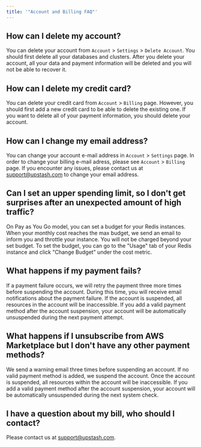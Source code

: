 ```yaml
---
title: '"Account and Billing FAQ"'
---
```

## How can I delete my account?
You can delete your account from `Account` > `Settings` > `Delete Account`. You should first delete all your databases and clusters. After you delete your account, all your data and payment information will be deleted and you will not be able to recover it.
## How can I delete my credit card?
You can delete your credit card from `Account` > `Billing` page. However, you should first add a new credit card to be able to delete the existing one. If you want to delete all of your payment information, you should delete your account.
## How can I change my email address?
You can change your account e-mail address in `Account` > `Settings` page. In order to change your billing e-mail adress, please see `Account` > `Billing` page. If you encounter any issues, please contact us at [support@upstash.com](mailto:support@upstash.com) to change your email address.
## Can I set an upper spending limit, so I don't get surprises after an unexpected amount of high traffic?
On Pay as You Go model, you can set a budget for your Redis instances. When your monthly cost reaches the max budget, we send an email to inform you and throttle your instance. You will not be charged beyond your set budget.
To set the budget, you can go to the "Usage" tab of your Redis instance and click "Change Budget" under the cost metric.
## What happens if my payment fails?
If a payment failure occurs, we will retry the payment three more times before suspending the account. During this time, you will receive email notifications about the payment failure. If the account is suspended, all resources in the account will be inaccessible. If you add a valid payment method after the account suspension, your account will be automatically unsuspended during the next payment attempt.
## What happens if I unsubscribe from AWS Marketplace but I don't have any other payment methods?
We send a warning email three times before suspending an account. If no valid payment method is added, we suspend the account. Once the account is suspended, all resources within the account will be inaccessible. If you add a valid payment method after the account suspension, your account will be automatically unsuspended during the next system check.
## I have a question about my bill, who should I contact?
Please contact us at [support@upstash.com](mailto:support@upstash.com).